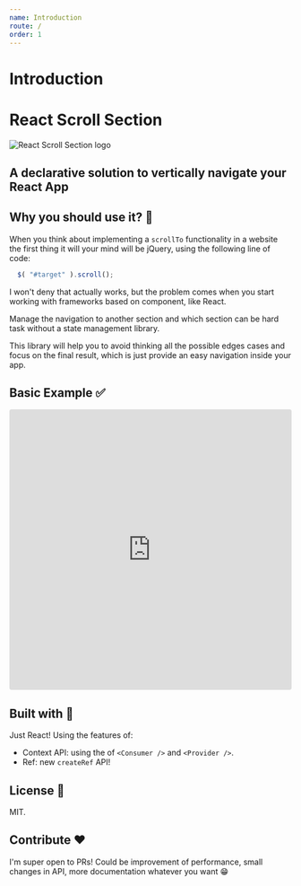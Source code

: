 ```yaml
---
name: Introduction
route: /
order: 1 
---
```



# Introduction

<div style={{ textAlign: 'center'}}>
  <h1>React Scroll Section</h1> 
  <img src={logoSvg} alt="React Scroll Section logo" />
  <h2>
    <strong>A declarative solution to vertically navigate your React App</strong>
  </h2>
</div>

## Why you should use it? 🤔

When you think about implementing a `scrollTo` functionality in a website the first thing it will your mind will be jQuery, using the following line of code: 

``` javascript
  $( "#target" ).scroll();
```

I won't deny that actually works, but the problem comes when you start working with frameworks based on component, like React.

Manage the navigation to another section and which section can be hard task without a state management library.

This library will help you to avoid thinking all the possible edges cases and focus on the final result, which is just provide an easy navigation inside your app.

## Basic Example ✅

<iframe src="https://codesandbox.io/embed/481z704m09" style="width:100%; height:500px; border:0; border-radius: 4px; overflow:hidden;" sandbox="allow-modals allow-forms allow-popups allow-scripts allow-same-origin"></iframe>

## Built with 🔧

Just React! Using the features of:

* Context API: using the of `<Consumer />` and `<Provider />`.
* Ref: new `createRef` API!

## License 🔖

MIT.

## Contribute ❤️

I'm super open to PRs! Could be improvement of performance, small changes in API, more documentation whatever you want 😁
